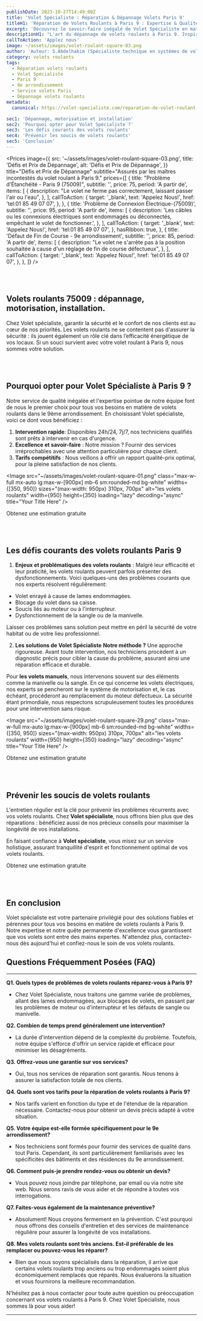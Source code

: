 ```yaml
---
publishDate: 2023-10-27T14:49:00Z
title: 'Volet Spécialiste : Réparation & Dépannage Volets Paris 9'
titleH1: 'Réparation de Volets Roulants à Paris 9 : Expertise & Qualité'
excerpt: 'Découvrez le savoir-faire inégalé de Volet Spécialiste en matière de réparation de volets roulants au cœur du 9e arrondissement de Paris.'
descriptionH1: "L'art du dépannage de volets roulants à Paris 9. Inspirés par le dynamisme et le charme du 9e arrondissement, chez Volet Spécialiste, nous fusionnons tradition et innovation pour offrir un service de réparation de volets roulants d'exception. Chaque intervention est une promesse d'excellence, adaptée aux nuances de Paris 9. En cas d'urgence ou de consultation, joignez-nous au ☎ 01 85 49 07 07."
callToAction: 'Applez nous'
image: ~/assets/images/volet-roulant-square-03.png
author: 'Auteur: S.Abdelhakim (Spécialiste technique en systèmes de volets roulants)'
category: volets roulants
tags:
  - Réparation volets roulants
  - Volet Spécialiste
  - Paris 9
  - 9e arrondissement
  - Service volets Paris
  - Dépannage volets roulants
metadata:
  canonical: https://volet-specialiste.com/reparation-de-volet-roulant-a-paris-9

sec1: 'Dépannage, motorisation et installation'
sec2: 'Pourquoi opter pour Volet Spécialiste ?'
sec3: 'Les défis courants des volets roulants'
sec4: 'Prévenir les soucis de volets roulants'
sec5: 'Conclusion'
---
```



<Prices
  image={{
    src: '~/assets/images/volet-roulant-square-03.png',
    title: 'Défis et Prix de Dépannage',
    alt: 'Défis et Prix de Dépannage',
  }}
  title="Défis et Prix de Dépannage"
  subtitle="Assurés par les maîtres incontestés du volet roulant à Paris 9."
  prices={[
    {
      title: "Problème d'Étanchéité - Paris 9 (75009)",
      subtitle: '',
      price: 75,
      period: 'A partir de',
      items: [
        {
          description: "Le volet ne ferme pas correctement, laissant passer l'air ou l'eau",
        },
      ],
      callToAction: {
        target: '_blank',
        text: 'Appelez Nous!',
        href: 'tel:01 85 49 07 07',
      },
    },
    {
      title: 'Problème de Connexion Électrique-(75009)',
      subtitle: '',
      price: 95,
      period: 'A partir de',
      items: [
        {
          description:
            'Les câbles ou les connexions électriques sont endommagés ou déconnectés, empêchant le volet de fonctionner.',
        },
      ],
      callToAction: {
        target: '_blank',
        text: 'Appelez Nous!',
        href: 'tel:01 85 49 07 07',
      },
      hasRibbon: true,
    },
    {
      title: 'Défaut de Fin de Course - 9e arrondissement',
      subtitle: '',
      price: 85,
      period: 'A partir de',
      items: [
        {
          description:
            "Le volet ne s'arrête pas à la position souhaitée à cause d'un réglage de fin de course défectueux",
        },
      ],
      callToAction: {
        target: '_blank',
        text: 'Appelez Nous!',
        href: 'tel:01 85 49 07 07',
      },
    },
  ]}
/>

<a id="section1"></a>
<br />
<br />

## Volets roulants 75009 : dépannage, motorisation, installation.

Chez Volet spécialiste, garantir la sécurité et le confort de nos clients est au cœur de nos priorités. Les volets roulants ne se contentent pas d'assurer la sécurité : ils jouent également un rôle clé dans l’efficacité énergétique de vos locaux. Si un souci survient avec votre volet roulant à Paris 9, nous sommes votre solution.

<a id="section2"></a>
<br />
<br />

## **Pourquoi opter pour Volet Spécialiste à Paris 9 ?**

Notre service de qualité inégalée et l'expertise pointue de notre équipe font de nous le premier choix pour tous vos besoins en matière de volets roulants dans le 9ème arrondissement. En choisissant Volet spécialiste, voici ce dont vous bénéficiez :

1. **Intervention rapide**: Disponibles 24h/24, 7j/7, nos techniciens qualifiés sont prêts à intervenir en cas d'urgence.
2. **Excellence et savoir-faire** : Notre mission ? Fournir des services irréprochables avec une attention particulière pour chaque client.
3. **Tarifs compétitifs** : Nous veillons à offrir un rapport qualité-prix optimal, pour la pleine satisfaction de nos clients.

<Image
  src="~/assets/images/volet-roulant-square-01.png"
  class="max-w-full mx-auto lg:max-w-[900px] mb-6 sm:rounded-md bg-white"
  widths={[350, 950]}
  sizes="(max-width: 950px) 310px, 700px"
  alt="les volets roulants"
  width={950}
  height={350}
  loading="lazy"
  decoding="async"
  title="Your Title Here"
/>

<div class="md:hidden">
  <TelMob
    callToAction={{
      text: 'Appelez Nous',
      href: 'tel:01 85 49 07 07',
    }}
  >
    <Fragment slot="title">Obtenez une estimation gratuite</Fragment>
  </TelMob>
</div>

<a id="section3"></a>
<br />
<br />

## **Les défis courants des volets roulants Paris 9**

1. **Enjeux et problématiques des volets roulants** : Malgré leur efficacité et leur praticité, les volets roulants peuvent parfois présenter des dysfonctionnements. Voici quelques-uns des problèmes courants que nos experts résolvent régulièrement:

- Volet enrayé à cause de lames endommagées.
- Blocage du volet dans sa caisse.
- Soucis liés au moteur ou à l'interrupteur.
- Dysfonctionnement de la sangle ou de la manivelle.

Laisser ces problèmes sans solution peut mettre en péril la sécurité de votre habitat ou de votre lieu professionnel.

2. **Les solutions de Volet Spécialiste**
   **Notre méthode ?** Une approche rigoureuse. Avant toute intervention, nos techniciens procèdent à un diagnostic précis pour cibler la cause du problème, assurant ainsi une réparation efficace et durable.

Pour **les volets manuels**, nous intervenons souvent sur des éléments comme la manivelle ou la sangle. En ce qui concerne les volets électriques, nos experts se pencheront sur le système de motorisation et, le cas échéant, procéderont au remplacement du moteur défectueux. La sécurité étant primordiale, nous respectons scrupuleusement toutes les procédures pour une intervention sans risque.

<Image
  src="~/assets/images/volet-roulant-square-29.png"
  class="max-w-full mx-auto lg:max-w-[900px] mb-6 sm:rounded-md bg-white"
  widths={[350, 950]}
  sizes="(max-width: 950px) 310px, 700px"
  alt="les volets roulants"
  width={950}
  height={350}
  loading="lazy"
  decoding="async"
  title="Your Title Here"
/>

<div class="md:hidden">
  <TelMob
    callToAction={{
      text: 'Appelez Nous',
      href: 'tel:01 85 49 07 07',
    }}
  >
    <Fragment slot="title">Obtenez une estimation gratuite</Fragment>
  </TelMob>
</div>

<a id="section4"></a>
<br />
<br />

## **Prévenir les soucis de volets roulants**

L'entretien régulier est la clé pour prévenir les problèmes récurrents avec vos volets roulants. Chez **Volet spécialiste**, nous offrons bien plus que des réparations : bénéficiez aussi de nos précieux conseils pour maximiser la longévité de vos installations.

En faisant confiance à **Volet spécialiste**, vous misez sur un service holistique, assurant tranquillité d'esprit et fonctionnement optimal de vos volets roulants.

<div class="md:hidden">
  <TelMob
    callToAction={{
      text: 'Appelez Nous',
      href: 'tel:01 85 49 07 07',
    }}
  >
    <Fragment slot="title">Obtenez une estimation gratuite</Fragment>
  </TelMob>
</div>

<a id="section5"></a>
<br />
<br />

## **En conclusion**

Volet spécialiste est votre partenaire privilégié pour des solutions fiables et pérennes pour tous vos besoins en matière de volets roulants à Paris 9. Notre expertise et notre quête permanente d'excellence vous garantissent que vos volets sont entre des mains expertes. N'attendez plus, contactez-nous dès aujourd'hui et confiez-nous le soin de vos volets roulants.

## Questions Fréquemment Posées (FAQ)

---

**Q1. Quels types de problèmes de volets roulants réparez-vous à Paris 9?**

- Chez Volet Spécialiste, nous traitons une gamme variée de problèmes, allant des lames endommagées, aux blocages de volets, en passant par les problèmes de moteur ou d'interrupteur et les défauts de sangle ou manivelle.

**Q2. Combien de temps prend généralement une intervention?**

- La durée d'intervention dépend de la complexité du problème. Toutefois, notre équipe s'efforce d'offrir un service rapide et efficace pour minimiser les désagréments.

**Q3. Offrez-vous une garantie sur vos services?**

- Oui, tous nos services de réparation sont garantis. Nous tenons à assurer la satisfaction totale de nos clients.

**Q4. Quels sont vos tarifs pour la réparation de volets roulants à Paris 9?**

- Nos tarifs varient en fonction du type et de l'étendue de la réparation nécessaire. Contactez-nous pour obtenir un devis précis adapté à votre situation.

**Q5. Votre équipe est-elle formée spécifiquement pour le 9e arrondissement?**

- Nos techniciens sont formés pour fournir des services de qualité dans tout Paris. Cependant, ils sont particulièrement familiarisés avec les spécificités des bâtiments et des résidences du 9e arrondissement.

**Q6. Comment puis-je prendre rendez-vous ou obtenir un devis?**

- Vous pouvez nous joindre par téléphone, par email ou via notre site web. Nous serons ravis de vous aider et de répondre à toutes vos interrogations.

**Q7. Faites-vous également de la maintenance préventive?**

- Absolument! Nous croyons fermement en la prévention. C'est pourquoi nous offrons des conseils d'entretien et des services de maintenance régulière pour assurer la longévité de vos installations.

**Q8. Mes volets roulants sont très anciens. Est-il préférable de les remplacer ou pouvez-vous les réparer?**

- Bien que nous soyons spécialisés dans la réparation, il arrive que certains volets roulants trop anciens ou trop endommagés soient plus économiquement remplacés que réparés. Nous évaluerons la situation et vous fournirons la meilleure recommandation.

N'hésitez pas à nous contacter pour toute autre question ou préoccupation concernant vos volets roulants à Paris 9. Chez Volet Spécialiste, nous sommes là pour vous aider!

---
